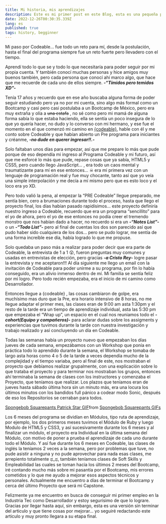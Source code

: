 ```yaml
---
title: Mi historia, mis aprendizajes
description: Este es mi primer post en este Blog, esta es una pequeña parte de mi historia y mis inicios en la programación.
date: 2022-12-26T00:30:35.339Z
lang: es
published: true
tags: history, begginner
---
```


Mi paso por Codeable… fue todo un reto para mí, desde la postulación, hasta el final del programa siempre fue un reto fuerte pero llevadero con el tiempo.

Aprendí todo lo que se y todo lo que necesitaría para poder seguir por mi propia cuenta. Y también conocí muchas personas y hice amigos muy buenos también, pero cada persona que conocí ahí marco algo, que hace que me recuerde de cada uno de ellos siempre. **_-“Tímidos pero temidos XD”-_**

Tenía 17 años y recuerdo que en ese año buscaba alguna forma de poder seguir estudiando pero ya no por mi cuenta, sino algo más formal como un Bootcamp y casi pero casi postulaba a un Bootcamp de México, pero era muy extraña y olía a ~~una estafa~~ , no sé como pero mi mamá de alguna forma sabía lo que estaba haciendo, ella se sentía un poco insegura de lo que yo quería hacer, no dudo y lo converso con mi hermano, y ese fue el momento en el que comenzó mi camino en [{codeable}](https://codeable.la/ "{codeable}"), hable con él y me conto sobre Codeable y que habían abierto un Pre programa para iniciantes y créanme, **_-no dude en querer ingresar!!.-_**

Solo faltaban unos días para empezar, así que me prepare lo más que pude porque de eso dependía mi ingreso al Programa Codeable y mi futuro, así que me esforcé lo más que pude, repase cosas que ya sabía, HTML5 y CSS5, pero cuando llego JavaScript… , era todo un caos mental y traumatizante para mí en ese entonces… ☠ era mi primera vez con un lenguaje de programación real y fue muy chocante, tanto así que yo veía una simple interpolación y me decía a mí mismo pero que es esto loco y el loco era yo XD.

Pero todo valió la pena, al empezar la “PRE Codeable” llegue preparado, me sentía bien, cero a brumaciones durante todo el proceso, hasta que llego el proyecto final, los días habían pasado rapidísimos…  este proyecto definiría nuestro ingreso a Codeable, recuerdo que era un programa “sencillito” para el yo de ahora, pero el yo de ese entonces no podía creer el tremendo monstro que nos habían dado a hacer, no recuerdo si era un **_-“Notes List”-_** o un **_-“Todo List”-_** pero al final de cuentas los dos son parecido así que pudo haber sido cualquiera de los dos… pero se pudo lograr, me sentía de una forma increíble ese día, había logrado lo que me propuse. 

Solo quedaba un paso más a realizar para poder decir que era parte de Codeable, la entrevista de 1 a 1 😲, fueron preguntas muy comunes y usadas en entrevistas de elección, pero gracias **_-a Cristo Rey-_** logre pasar la entrevista y me aceptaron!!! Al día siguiente me llego un email con la invitación de Codeable para poder unirme a su programa, por fin lo había conseguido, era un alivio inmenso dentro de mí. Mi familia se sentía feliz por mi logro. Pero todo recién empezaba, era el inicio de mi camino como Desarrollador.

Entonces llegue a {codeable} , las cosas cambiaron de golpe,  era muchísimo mas duro que la Pre, era horario intensivo de 8 horas, no me llegue adaptar el primer mes, las clases eran de 9:00 am asta 1:30pm y el resto de la tarde era un tiempo de aprendizaje individual, asta las 5:30 pm que empezaba el “Wrap up”, un espacio en el cual nos reuniamos todo el **_-cohort(Equipo y compañeros)-_** para aclarar dudas sobre los assigments y experiencias que tuvimos durante la tarde con nuestra investigación y trabajo realizado y así concluyendo un día en Codeable.

Todas las semanas había un proyecto nuevo que empezaban los días jueves de cada semana, empezábamos con un Workshop que ponía en práctica todo lo aprendido durante la semana, el Workshop se tomaba de largo asta horas como 4 o 5 de la tarde a veces dependía mucho de la complejidad y el tiempo variaba, pero al final de este, nos mostraban el proyecto que debíamos realizar grupalmente, con una explicación sobre lo que trataba el proyecto y para terminar nos mostraban los grupos, entonces ahí terminaba la semana de clases con los instructores y comenzaba el Proyecto, que teníamos que realizar. Los plazos que teníamos eran de jueves hasta sábado última hora sin un minuto más, era una locura los últimos minutos con los bandidos full pánico a codear modo Sonic, después de eso los Repositorios se cerraban para todos.

<div class="tenor-gif-embed" data-postid="26553319" data-share-method="host" data-aspect-ratio="1.40351" data-width="100%"><a href="https://tenor.com/view/spongebob-squarepants-patrick-star-panic-attack-panicking-arghh-gif-26553319">Spongebob Squarepants Patrick Star GIF</a>from <a href="https://tenor.com/search/spongebob+squarepants-gifs">Spongebob Squarepants GIFs</a></div> <script type="text/javascript" async src="https://tenor.com/embed.js"></script>

Los 6 meses del programa se dividían en Módulos, tipo ruta de aprendizaje, por ejemplo, los dos primeros meses tuvimos el Módulo de Ruby y luego Modulo de HTML5 y CSS3, y así sucesivamente durante los 6 meses y al finalizar un módulo, el proyecto era Individual en la última semana del Módulo, con motivo de poner a prueba el aprendizaje de cada uno durante todo el Módulo. Y así fue durante los 6 meses en Codeable, las clases de inglés la teníamos 2 veces a la semana, pero por problemas que tuve, no pude asistir a ninguna y no pude aprovechar para nada esas clases, me arrepiento totalmente ಥ_ಥ, también teníamos clases de Soft Skills y Empleabilidad las cuales se toman hacia los últimos 2 meses del Bootcamp, iré contando mucho más sobre mi pasantía por el Bootcamp, mis errores cometidos y lo que me ayudo a mejorar esos aspectos técnicos y personales. Actualmente me encuentro a días de terminar el Bootcamp y cerca del último Proyecto que será mi Capstone. 

Felizmente ya me encuentro en busca de conseguir mi primer empleo en la Industria Tec como Desarrollador y estoy segurísimo de que lo lograre. Gracias por llegar hasta aquí, sin embargo, esta es una versión sin terminar del articulo y que tiene cosas por mejorar… yo seguiré redactando este articulo y muy pronto llegara a su etapa final.